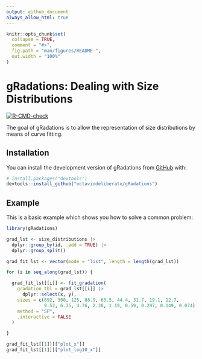 ```yaml
---
output: github_document
always_allow_html: true
---
```


<!-- README.md is generated from README.Rmd. Please edit that file -->

```r
knitr::opts_chunk$set(
  collapse = TRUE,
  comment = "#>",
  fig.path = "man/figures/README-",
  out.width = "100%"
)
```

# gRadations: Dealing with Size Distributions

<!-- badges: start -->
[![R-CMD-check](https://github.com/octaviodeliberato/gRadations/actions/workflows/R-CMD-check.yaml/badge.svg)](https://github.com/octaviodeliberato/gRadations/actions/workflows/R-CMD-check.yaml)
<!-- badges: end -->

The goal of gRadations is to allow the representation of size distributions by means of curve fitting.

## Installation

You can install the development version of gRadations from [GitHub](https://github.com/) with:

``` r
# install.packages("devtools")
devtools::install_github("octaviodeliberato/gRadations")
```

## Example

This is a basic example which shows you how to solve a common problem:

```r
library(gRadations)

grad_lst <- size_distributions |> 
  dplyr::group_by(id, .add = TRUE) |> 
  dplyr::group_split()

grad_fit_lst <- vector(mode = "list", length = length(grad_lst))

for (i in seq_along(grad_lst)) {

  grad_fit_lst[[i]] <- fit_gradation(
    gradation_tbl = grad_lst[[i]] |> 
      dplyr::select(x, y),
    sizes = c(692, 300, 125, 88.9, 63.5, 44.4, 31.7, 19.1, 12.7,
              9.52, 6.35, 4.76, 2.38, 1.19, 0.59, 0.297, 0.149, 0.074),
    method = "SP",
    .interactive = FALSE
  )

}

grad_fit_lst[[1]][["plot_x"]]
grad_fit_lst[[1]][["plot_log10_x"]]
```
